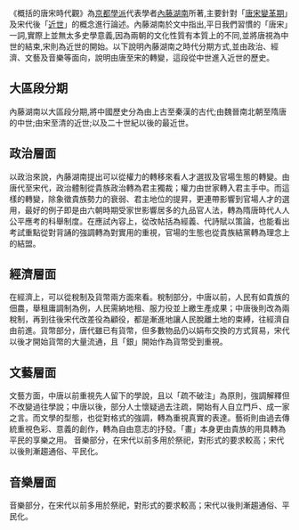{{Unreferenced|time=2021-08-09T14:35:39+00:00}}
《概括的唐宋時代觀》為[[京都學派|京都學派]]代表學者[[內藤湖南|內藤湖南]]所著,主要針對「[[唐宋變革期|唐宋變革期]]」及宋代後「[[近世|近世]]」的概念進行論述。內藤湖南於文中指出,平日我們習慣的「唐宋」一詞,實際上並無太多史學意義,因為兩朝的文化性質有本質上的不同,並將唐視為中世的結束,宋則為近世的開始。以下說明內藤湖南之時代分期方式,並由政治、經濟、文藝及音樂等面向，說明由唐至宋的轉變，這段從中世進入近世的歷史。

== 大區段分期 ==
內藤湖南以大區段分期,將中國歷史分為由上古至秦漢的古代;由魏晉南北朝至隋唐的中世;由宋至清的近世;以及二十世紀以後的最近世。

== 政治層面 ==
以政治來說，內藤湖南提出可以從權力的轉移來看人才選拔及官場生態的轉變。由唐代至宋代，政治體制從貴族政治轉為君主獨裁；權力由世家轉入君主手中。而這樣的轉變，除象徵貴族勢力的衰弱、君主地位的提昇，更連帶影響到官場人才的選用，最好的例子即是由六朝時期受家世影響居多的九品官人法，轉為隋唐時代人人公平應考的科舉制度。在應試內容上，從改帖括為經義、代詩賦以策論，也能看出考試重點從對背誦的強調轉為對實用的重視，官場的生態也從貴族結黨轉為理念上的結盟。

== 經濟層面 ==
在經濟上，可以從稅制及貨幣兩方面來看。稅制部分，中唐以前，人民有如貴族的佃農，舉租庸調制為例，人民需納地租、服力役並上繳生產成果；中唐後則改為兩稅制，再到往後宋代改差役為顧役，都是漸進地讓人民脫離土地的束縛，往經濟自由前進。貨幣部分，唐代雖已有貨幣，但多數物品仍以娟布交換的方式貿易，宋代以後才開始貨幣的大量流通，且「銀」開始作為貨幣受到重視。

== 文藝層面 ==
文藝方面，中唐以前重視先人留下的學說，且以「疏不破注」為原則，強調解釋但不改變過往學說；中唐以後，部分人士懷疑過去注疏，開始有人自立門戶、成一家之言。而文學的型態，也從對格式的強調，轉為重視真實的表達。藝術則由過去傳統重視色彩、意義的創作，轉為自由意志的抒發。「畫」本身更由貴族的用具轉為平民的享樂之用。
音樂部分，在宋代以前多用於祭祀，對形式的要求較高；宋代以後則漸趨通俗、平民化。

== 音樂層面 ==
音樂部分，在宋代以前多用於祭祀，對形式的要求較高；宋代以後則漸趨通俗、平民化。